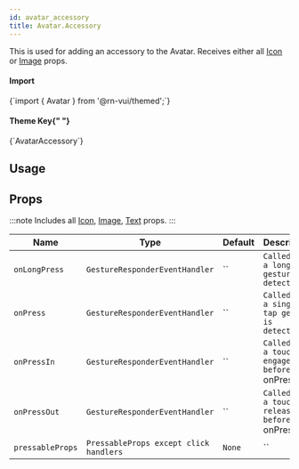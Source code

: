 ```yaml
---
id: avatar_accessory
title: Avatar.Accessory
---
```



<IconsStyle />

This is used for adding an accessory to the Avatar.
Receives either all [Icon](icon#props) or [Image](image#props) props.

<div class="row inline-flex-center">
  <div class="col col--3">
    <h4>Import</h4>
  </div>
  <div class="col col--9">
    <CodeBlock>{`import { Avatar } from '@rn-vui/themed';`}</CodeBlock>
  </div>
  <div class="col col--3">
    <h4>
      Theme Key{" "}
      <a href="../customizing#using-themeprovider">
        <BiInfoCircle />
      </a>
    </h4>
  </div>
  <div class="col col--9">
    <CodeBlock>{`AvatarAccessory`}</CodeBlock>
  </div>
</div>

## Usage

## Props

:::note
Includes all [Icon](icon#props), [Image](image#props), [Text](https://reactnative.dev/docs/text#props) props.
:::

<div class='table-responsive'>

| Name             | Type                                   | Default | Description                                         |
| ---------------- | -------------------------------------- | ------- | --------------------------------------------------- |
| `onLongPress`    | `GestureResponderEventHandler`         | ``      | `Called when a long-tap gesture is detected.`       |
| `onPress`        | `GestureResponderEventHandler`         | ``      | `Called when a single tap gesture is detected.`     |
| `onPressIn`      | `GestureResponderEventHandler`         | ``      | `Called when a touch is engaged before `onPress`.`  |
| `onPressOut`     | `GestureResponderEventHandler`         | ``      | `Called when a touch is released before `onPress`.` |
| `pressableProps` | `PressableProps except click handlers` | `None`  | ``                                                  |

</div>
